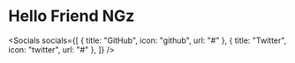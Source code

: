 
# Hello Friend NGz

<Socials
  socials={[
    { title: "GitHub", icon: "github", url: "#" },
    { title: "Twitter", icon: "twitter", url: "#" },
  ]}
/>
